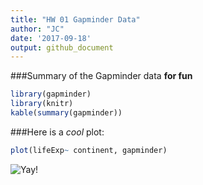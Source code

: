 ```yaml
---
title: "HW 01 Gapminder Data"
author: "JC"
date: '2017-09-18'
output: github_document
---
```



###Summary of the Gapminder data **for fun**

```r
library(gapminder)
library(knitr)
kable(summary(gapminder))


```


###Here is a *cool* plot:


```r
plot(lifeExp~ continent, gapminder)

```

![](http://csharpcorner.mindcrackerinc.netdna-cdn.com/UploadFile/rkartikcsharp/definition-of-done-in-agile/Images/Done%20in%20Agile.jpg "Yay!")
